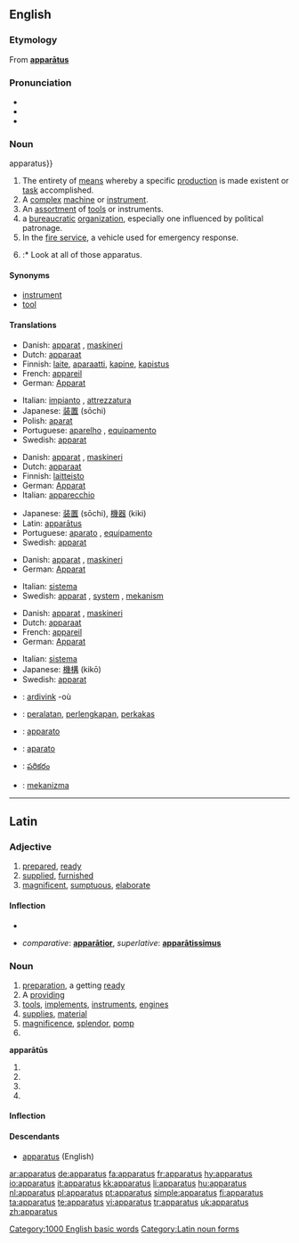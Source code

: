 ==English==

===Etymology===
From {{etyl|la}} '''[[#Latin|apparātus]]'''

===Pronunciation===
* {{IPA|/æ.pəˈɹæ.təs/, (rare) /æ.pəˈɹeɪ.təs/|/æpəɹɑːtəs/}}
* {{audio|en-us-apparatus.ogg|Audio (US)}}
* {{rhymes|eɪtəs}}

===Noun===
{{en-noun|pl=apparatuses|pl2=apparatus#English{{!}}apparatus}}

# The entirety of [[means]] whereby a specific [[production]] is made existent or [[task]] accomplished.
# A [[complex]] [[machine]] or [[instrument]].
# An [[assortment]] of [[tool]]s or instruments.
# a [[bureaucratic]] [[organization]], especially one influenced by political patronage.
# In the [[fire service]], a vehicle used for emergency response.
# {{plural of|[[apparatus]]}}
#:* Look at all of those apparatus.

====Synonyms====
* [[instrument]]
* [[tool]]

====Translations====
{{trans-top|a complex machine or instrument}}
* Danish: [[apparat]] {{n}}, [[maskineri]] {{n}}
* Dutch: [[apparaat]]
* Finnish: [[laite]], [[aparaatti]], [[kapine]], [[kapistus]]
* French: [[appareil]] {{m}}
* German: [[Apparat]] {{m}}
{{trans-mid}}
* Italian: [[impianto]] {{m}}, [[attrezzatura]] {{f}}
* Japanese: [[装置]] (sōchi)
* Polish: [[aparat]] {{m}}
* Portuguese: [[aparelho]] {{m}}, [[equipamento]] {{m}}
* Swedish: [[apparat]] {{c}}
{{trans-bottom}}

{{trans-top|an assortment of tools or instruments}}
* Danish: [[apparat]] {{n}}, [[maskineri]] {{n}}
* Dutch: [[apparaat]]
* Finnish: [[laitteisto]] {{p}}
* German: [[Apparat]] {{m}}
* Italian: [[apparecchio]] {{m}}
{{trans-mid}}
* Japanese: [[装置]] (sōchi), [[機器]] (kiki)
* Latin: [[#Latin|apparātus]] {{m}}
* Portuguese: [[aparato]] {{m}}, [[equipamento]] {{m}}
* Swedish: [[apparat]] {{c}}
{{trans-bottom}}

{{trans-top|a given system of procedures}}
* Danish: [[apparat]] {{n}}, [[maskineri]] {{n}}
* German: [[Apparat]] {{m}}
{{trans-mid}}
* Italian: [[sistema]] {{f}}
* Swedish: [[apparat]] {{c}}, [[system]] {{n}}, [[mekanism]] {{c}}
{{trans-bottom}}

{{trans-top|a bureaucratic organization}}
* Danish: [[apparat]] {{n}}, [[maskineri]] {{n}}
* Dutch: [[apparaat]]
* French: [[appareil]] {{m}}
* German: [[Apparat]] {{m}}
{{trans-mid}}
* Italian: [[sistema]] {{f}}
* Japanese: [[機構]] (kikō)
* Swedish: [[apparat]] {{c}}
{{trans-bottom}}

{{trans-top|a vehicle used for emergency response}}
{{trans-mid}}
{{trans-bottom}}

{{checktrans-top}}
* {{ttbc|Breton}}: [[ardivink]] {{m}} -où
* {{ttbc|Indonesian}}: [[alat|peralatan]], [[lengkap|perlengkapan]], [[perkakas]]
* {{ttbc|Interlingua}}: [[apparato]]
{{checktrans-mid}}
* {{ttbc|Spanish}}: [[aparato]]
* {{ttbc|Telugu}}: [[పరికరం]]
* {{ttbc|Turkish}}: [[mekanizma]]
{{checktrans-bottom}}

[[Category:1000 English basic words]]

----

==Latin==

===Adjective===
{{la-adj-1&2|apparātus|apparata|apparāta|apparatum|apparātum}}

# [[prepared]], [[ready]]
# [[supplied]], [[furnished]]
# [[magnificent]], [[sumptuous]], [[elaborate]]

====Inflection====
* {{ladecl1&2}}
{{la-decl-1&2|apparat|apparāt}}

* ''comparative'': '''[[apparatior|apparātior]]''', ''superlative'': '''[[aparatissimus|apparātissimus]]'''

===Noun===
{{la-noun|apparātus|apparatus|apparātūs|m|fourth}}

# [[preparation]], a getting [[ready]]
# A [[providing]]
# [[tool]]s, [[implement]]s, [[instrument]]s, [[engine]]s
# [[supply|supplies]], [[material]]
# [[magnificence]], [[splendor]], [[pomp]]
# {{inflection of|apparatus#Latin|apparātus|voc|s}}

'''apparātūs''' {{m}}
# {{inflection of|apparatus#Latin|apparātus|gen|s}}
# {{inflection of|apparatus#Latin|apparātus|nom|p}}
# {{inflection of|apparatus#Latin|apparātus|acc|p}}
# {{inflection of|apparatus#Latin|apparātus|voc|p}}

====Inflection====
{{ladecl4}}
{{la-decl-4th|apparat|apparāt}}

====Descendants====
* [[#English|apparatus]] (English)

[[Category:Latin noun forms]]

[[ar:apparatus]]
[[de:apparatus]]
[[fa:apparatus]]
[[fr:apparatus]]
[[hy:apparatus]]
[[io:apparatus]]
[[it:apparatus]]
[[kk:apparatus]]
[[li:apparatus]]
[[hu:apparatus]]
[[nl:apparatus]]
[[pl:apparatus]]
[[pt:apparatus]]
[[simple:apparatus]]
[[fi:apparatus]]
[[ta:apparatus]]
[[te:apparatus]]
[[vi:apparatus]]
[[tr:apparatus]]
[[uk:apparatus]]
[[zh:apparatus]]